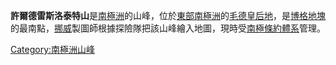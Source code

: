 {{coord|72|58|S|3|48|W|source:GNIS|display=title}}

'''許爾德雷斯洛泰特山'''是[[南極洲|南極洲]]的山峰，位於[[東部南極洲|東部南極洲]]的[[毛德皇后地|毛德皇后地]]，是[[博格地塊|博格地塊]]的最南點，[[挪威|挪威]]製圖師根據探險隊把該山峰繪入地圖，現時受[[南極條約體系|南極條約體系]]管理。

{{Antarctica-geo-stub}}
[[Category:南極洲山峰|Category:南極洲山峰]]